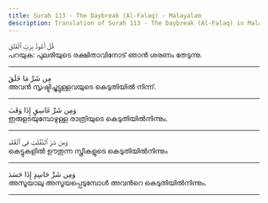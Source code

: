 ```yaml
---
title: Surah 113 - The Daybreak (Al-Falaq) - Malayalam
description: Translation of Surah 113 - The Daybreak (Al-Falaq) in Malayalam
---
```





<Aside type="quran" title="1">
قُلْ أَعُوذُ بِرَبِّ ٱلْفَلَقِ
</Aside>

<Aside type="reference" title="1">
പറയുക: പുലരിയുടെ രക്ഷിതാവിനോട്‌ ഞാന്‍ ശരണം തേടുന്നു.
</Aside>

---

<Aside type="quran" title="2">
مِن شَرِّ مَا خَلَقَ
</Aside>

<Aside type="reference" title="2">
അവന്‍ സൃഷ്ടിച്ചുട്ടുള്ളവയുടെ കെടുതിയില്‍ നിന്ന്‌.
</Aside>

---

<Aside type="quran" title="3">
وَمِن شَرِّ غَاسِقٍ إِذَا وَقَبَ
</Aside>

<Aside type="reference" title="3">
ഇരുളടയുമ്പോഴുള്ള രാത്രിയുടെ കെടുതിയില്‍നിന്നും.
</Aside>

---

<Aside type="quran" title="4">
وَمِن شَرِّ ٱلنَّفَّٰثَٰتِ فِى ٱلْعُقَدِ
</Aside>

<Aside type="reference" title="4">
കെട്ടുകളില്‍ ഊതുന്ന സ്ത്രീകളുടെ കെടുതിയില്‍നിന്നും
</Aside>

---

<Aside type="quran" title="5">
وَمِن شَرِّ حَاسِدٍ إِذَا حَسَدَ
</Aside>

<Aside type="reference" title="5">
അസൂയാലു അസൂയപ്പെടുമ്പോള്‍ അവന്‍റെ കെടുതിയില്‍നിന്നും.
</Aside>

---
